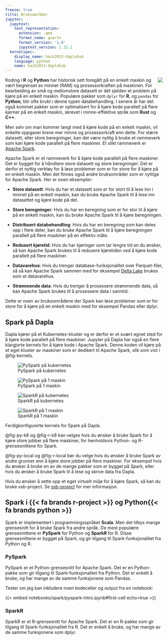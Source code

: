 ```yaml
---
freeze: true
title: Bruksområder
jupyter:
  jupytext:
    text_representation:
      extension: .qmd
      format_name: quarto
      format_version: '1.0'
      jupytext_version: 1.15.2
  kernelspec:
    display_name: hack2023-daplahub
    language: python
    name: hack2023-daplahub
---
```


![](images/spark.png){style="max-width: 30%; float: right;" fig-alt="Apache Spark logo"}

Koding i **R** og **Python** har historisk sett foregått på en enkelt maskin og vært begrenset av minnet (RAM) og prosessorkraften på maskinen. For bearbeiding av små og mellomstore datasett er det sjelden et problem på kjøre på en enkelt maskin. Populære pakker som `dplyr` for **R**,  og `pandas` for **Python**, blir ofte brukt i denne typen databehandling. I senere år har det også kommet pakker som er optimalisert for å kjøre kode parallelt på flere kjerner på en enkelt maskin, skrevet i minne-effektive språk som **Rust** og **C++**. 

Men selv om man kommer langt med å kjøre kode på en enkelt maskin, vil enkelte oppgaver kreve mer minne og prosessorkraft enn dette. For større datasett, eller store beregninger, kan det være nyttig å bruke et rammeverk som kan kjøre kode parallelt på flere maskiner. Et slikt rammeverk er [Apache Spark](https://spark.apache.org/).


Apache Spark er et rammeverk for å kjøre kode parallelt på flere maskiner. Det er bygget for å håndtere store datasett og store beregninger. Det er derfor et nyttig verktøy for å løse problemer som er for store for å kjøre på en enkelt maskin. Men det finnes også andre bruksområder som er nyttige for Apache Spark. Her er noen eksempler:

- **Store datasett**: Hvis du har et datasett som er for stort til å lese inn i minnet på en enkelt maskin, kan du bruke Apache Spark til å lese inn datasettet og kjøre kode på det.

- **Store beregninger**: Hvis du har en beregning som er for stor til å kjøre på en enkelt maskin, kan du bruke Apache Spark til å kjøre beregningen.

- **Distribuert databehandling**: Hvis du har en beregning som kan deles opp i flere deler, kan du bruke Apache Spark til å kjøre beregningen parallelt på flere maskiner på en effektiv måte. 

- **Redusert kjøretid**: Hvis du har kjøringer som tar lengre tid en du ønsker, så kan Apache Spark brukes til å redusere kjøretiden ved å kjøre kode parallelt på flere maskiner.

- **Datavarehus**: Hvis du trenger database-funksjonalitet over Parquet-filer, så så kan Apache Spark sammen med for eksempel [Delta Lake](https://delta.io/) brukes som et datavarehus.

- **Strømmende data**: Hvis du trenger å prosessere strømmende data, så kan Apache Spark brukes til å prosessere data i sanntid.

Dette er noen av bruksområdene der Spark kan løse problemer som er for store for å kjøre på en enkelt maskin med for eksempel Pandas eller dplyr.

## Spark på Dapla

Dapla kjører på et Kubernetes-kluster og er derfor er et svært egnet sted for å kjøre kode parallelt på flere maskiner. Jupyter på Dapla har også en flere klargjorte kernels for å kjøre kode i Apache Spark. Denne koden vil kjøre på et eget kluster av maskiner som er dedikert til Apache Spark, slik som vist i @fig-kernels. 

::: {#fig-kernels layout-nrow=2}

![PySpark på kubernetes](images/spark-python-k8.png){#fig-py-k8}

![PySpark på 1 maskin](images/spark-python-local.png){#fig-py-local}

![SparkR på kubernetes](images/spark-r-k8.png){#fig-r-k8}

![SparkR på 1 maskin](images/spark-r-local.png){#fig-r-local}

Ferdigkonfigurerte kernels for Spark på Dapla.
:::

@fig-py-k8 og @fig-r-k8 kan velges hvis du ønsker å bruke Spark for å kjøre store jobber på flere maskiner, for henholdsvis Python- og R-grensesnittene for Spark. 

@fig-py-local og @fig-r-local bør du velge hvis du ønsker å bruke Spark av andre grunner enn å kjøre store jobber på flere maskiner. For eksempel hvis du ønsker å bruke en av de mange pakker som er bygget på Spark, eller hvis du ønsker å bruke Spark til å lese og skrive data fra Dapla.

Hvis du ønsker å sette opp et eget virtuelt miljø for å kjøre Spark, så kan du bruke ssb-project. Se [ssb-project](./jobbe-med-kode.html#ssb-project) for mer informasjon.

## Spark i {{< fa brands r-project >}} og Python{{< fa brands python >}}

Spark er implementert i programmingsspråket **Scala**. Men det tilbys mange grensesnitt for å bruke Spark fra andre språk. De mest populære grensesnittene er **PySpark** for Python og **SparkR** for R. Disse grensesnittene er bygget på Spark, og gir tilgang til Spark-funksjonalitet fra Python og R.

### PySpark

PySpark er et Python-grensesnitt for Apache Spark. Det er en Python-pakke som gir tilgang til Spark-funksjonalitet fra Python. Det er enkelt å bruke, og har mange av de samme funksjonene som Pandas.

Tester om jeg kan inkludere noen kodeceller og output fra en notebook:


{{< embed notebooks/spark/pyspark-intro.ipynb#first-cell echo=true >}}


### SparkR

SparkR er et R-grensesnitt for Apache Spark. Det er en R-pakke som gir tilgang til Spark-funksjonalitet fra R. Det er enkelt å bruke, og har mange av de samme funksjonene som dplyr.

